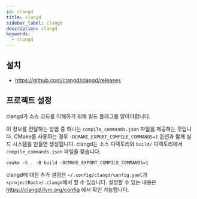 ```yaml
---
id: clangd
title: clangd
sidebar_label: clangd
description: clangd
keywords:
  - clangd
---
```


## 설치

- https://github.com/clangd/clangd/releases

## 프로젝트 설정

clangd가 소스 코드를 이해하기 위해 빌드 플래그를 알아야합니다.

이 정보를 전달하는 방법 중 하나는 `compile_commands.json` 파일을 제공하는 것입니다. CMake를 사용하는 경우 `-DCMAKE_EXPORT_COMPILE_COMMANDS=1` 옵션과 함께 빌드 시스템을 만들면 생성됩니다. clangd는 소스 디렉토리와 `build/` 디렉토리에서 `compile_commands.json` 파일을 찾습니다.

```shell
cmake -S . -B build -DCMAKE_EXPORT_COMPILE_COMMANDS=1
```

clangd에 대한 추가 설정은 `~/.config/clangd/config.yaml`과 `<projectRoot>/.clangd`에서 할 수 있습니다. 설정할 수 있는 내용은 https://clangd.llvm.org/config 에서 확인 가능합니다.
